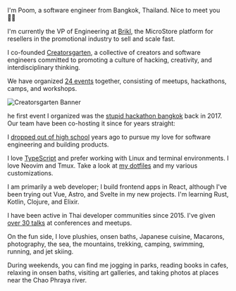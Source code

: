

I'm Poom, a software engineer from Bangkok, Thailand.
Nice to meet you 👋🏻

I'm currently the VP of Engineering at [Brikl](https://www.brikl.com), the MicroStore platform for resellers in the promotional industry to sell and scale fast.

I co-founded [Creatorsgarten](https://creatorsgarten.org), a collective of creators and software engineers committed to promoting a culture of hacking, creativity, and interdisciplinary thinking.

We have organized [24 events](https://creatorsgarten.org/events) together, consisting of meetups, hackathons, camps, and workshops.

<div class="my-8">
  <img src="/assets/creatorsgarten.jpg" alt="Creatorsgarten Banner" />
</div>

he first event I organized was the [stupid hackathon bangkok](https://stupidhackth.github.io) back in 2017. Our team have been co-hosting it since for <YearsSinceDate d={30} m={9} y={2017} offset={1} /> years straight:

<div class="my-8">
  <StupidHackathonGallery />
</div>

I [dropped out of high school](/story) <YearsSinceDate d={17} m={11} y={2016} /> years ago to pursue my love for software engineering and building products.

I love [TypeScript](https://www.typescriptlang.org/) and prefer working with Linux and
terminal environments. I love Neovim and Tmux. Take a look at [my dotfiles](https://github.com/heypoom/dotfiles) and my various customizations.

I am primarily a web developer; I build frontend apps in React, although I've been trying out Vue, Astro, and Svelte in my new projects. I'm learning Rust, Kotlin, Clojure, and Elixir.

I have been active in Thai developer communities since 2015. I've given [over 30 talks](/talks) at conferences and meetups.

On the fun side, I love plushies, onsen baths, Japanese cuisine,
Macarons, photography, the sea, the mountains, trekking, camping, swimming, running, and jet skiing.

During weekends, you can find me jogging in parks, reading books in cafes, relaxing in onsen baths, visiting art galleries, and taking photos at places near the Chao Phraya river.
